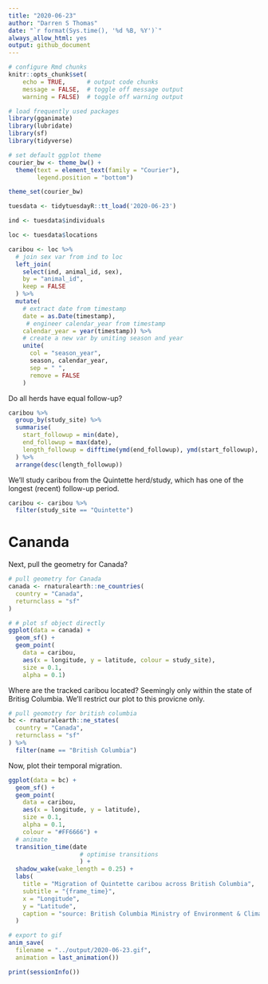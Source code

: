 ```yaml
---
title: "2020-06-23"
author: "Darren S Thomas"
date: "`r format(Sys.time(), '%d %B, %Y')`"
always_allow_html: yes
output: github_document
---
```


```r
# configure Rmd chunks
knitr::opts_chunk$set(
    echo = TRUE,      # output code chunks
    message = FALSE,  # toggle off message output 
    warning = FALSE)  # toggle off warning output

# load frequently used packages
library(gganimate)
library(lubridate)
library(sf)
library(tidyverse)

# set default ggplot theme
courier_bw <- theme_bw() +
  theme(text = element_text(family = "Courier"),
        legend.position = "bottom")

theme_set(courier_bw)
```

```r
tuesdata <- tidytuesdayR::tt_load('2020-06-23')

ind <- tuesdata$individuals

loc <- tuesdata$locations
```

```r
caribou <- loc %>% 
  # join sex var from ind to loc
  left_join(
    select(ind, animal_id, sex),
    by = "animal_id",
    keep = FALSE
  ) %>% 
  mutate(
    # extract date from timestamp
    date = as.Date(timestamp),
     # engineer calendar_year from timestamp
    calendar_year = year(timestamp)) %>% 
    # create a new var by uniting season and year
    unite(
      col = "season_year",
      season, calendar_year,
      sep = " ",
      remove = FALSE
    )
```

Do all herds have equal follow-up?

```r
caribou %>% 
  group_by(study_site) %>% 
  summarise(
    start_followup = min(date),
    end_followup = max(date),
    length_followup = difftime(ymd(end_followup), ymd(start_followup), units = "days")
  ) %>% 
  arrange(desc(length_followup))
```

We'll study caribou from the Quintette herd/study, which has one of the longest (recent) follow-up period.

```r
caribou <- caribou %>% 
  filter(study_site == "Quintette")
```

# Cananda

Next, pull the geometry for Canada?
```r
# pull geometry for Canada
canada <- rnaturalearth::ne_countries(
  country = "Canada",
  returnclass = "sf"
)
```

```r
# # plot sf object directly
ggplot(data = canada) +
  geom_sf() +
  geom_point(
    data = caribou, 
    aes(x = longitude, y = latitude, colour = study_site),
    size = 0.1,
    alpha = 0.1)
```

Where are the tracked caribou located? Seemingly only within the state of Britisg Columbia. We'll restrict our plot to this provicne only.

```r
# pull geomotry for british columbia
bc <- rnaturalearth::ne_states(
  country = "Canada",
  returnclass = "sf"
) %>% 
  filter(name == "British Columbia")
```

Now, plot their temporal migration.

```r
ggplot(data = bc) +
  geom_sf() +
  geom_point(
    data = caribou, 
    aes(x = longitude, y = latitude),
    size = 0.1,
    alpha = 0.1,
    colour = "#FF6666") +
  # animate
  transition_time(date
                    # optimise transitions
                    ) +
  shadow_wake(wake_length = 0.25) +
  labs(
    title = "Migration of Quintette caribou across British Columbia",
    subtitle = "{frame_time}",
    x = "Longitude",
    y = "Latitude",
    caption = "source: British Columbia Ministry of Environment & Climate Change"
  )
```

```r
# export to gif
anim_save(
  filename = "../output/2020-06-23.gif",
  animation = last_animation())
```

```r
print(sessionInfo())
```